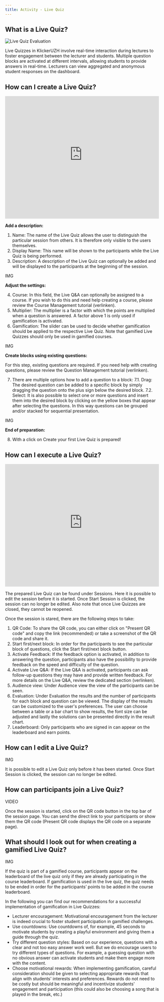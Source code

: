 ```yaml
---
title: Activity - Live Quiz
---
```


## What is a Live Quiz?

![Live Quiz Evaluation](/img_v3/quiz_evaluation.png)

Live Quizzes in KlickerUZH involve real-time interaction during lectures to foster engagement between the lecturer and students. Multiple question blocks are activated at different intervals, allowing students to provide answers in real-time. Lecturers can view aggregated and anonymous student responses on the dashboard.


## How can I create a Live Quiz?

<iframe id="kmsembed-0_bfzstjdf" width="100%" height="400" src="https://uzh.mediaspace.cast.switch.ch/embed/secure/iframe/entryId/0_bfzstjdf/uiConfId/23448425/st/0" class="kmsembed" allowfullscreen webkitallowfullscreen mozAllowFullScreen allow="autoplay *; fullscreen *; encrypted-media *" referrerPolicy="no-referrer-when-downgrade" sandbox="allow-downloads allow-forms allow-same-origin allow-scripts allow-top-navigation allow-pointer-lock allow-popups allow-modals allow-orientation-lock allow-popups-to-escape-sandbox allow-presentation allow-top-navigation-by-user-activation" frameborder="0" title="KlickerUZH - Live Quiz Preparation"></iframe>

**Add a description:**

1. Name: The name of the Live Quiz allows the user to distinguish the particular session from others. It is therefore only visible to the users themselves.
2. Display Name: This name will be shown to the participants while the Live Quiz is being performed.
3. Description: A description of the Live Quiz can optionally be added and will be displayed to the participants at the beginning of the session.

IMG

**Adjust the settings:**

4. Course: In this field, the Live Q&A can optionally be assigned to a course. If you wish to do this and need help creating a course, please review the Course Management tutorial (verlinken).
5. Multiplier: The multiplier is a factor with which the points are multiplied when a question is answered. A factor above 1 is only used if gamification is activated.
6. Gamification: The slider can be used to decide whether gamification should be applied to the respective Live Quiz. Note that gamified Live Quizzes should only be used in gamified courses.

IMG

**Create blocks using existing questions:**

For this step, existing questions are required. If you need help with creating questions, please review the Question Management tutorial (verlinken).

7. There are multiple options how to add a question to a block:
7.1. Drag: The desired question can be added to a specific block by simply dragging the question onto the plus sign below the desired block.
7.2. Select: It is also possible to select one or more questions and insert them into the desired block by clicking on the yellow boxes that appear after selecting the questions.
In this way questions can be grouped and/or stacked for sequential presentation.

IMG

**End of preparation:**

8. With a click on Create your first Live Quiz is prepared!


## How can I execute a Live Quiz?

<iframe id="kmsembed-0_apxhu5zk" width="100%" height="400" src="https://uzh.mediaspace.cast.switch.ch/embed/secure/iframe/entryId/0_apxhu5zk/uiConfId/23448425/st/0" class="kmsembed" allowfullscreen webkitallowfullscreen mozAllowFullScreen allow="autoplay *; fullscreen *; encrypted-media *" referrerPolicy="no-referrer-when-downgrade" sandbox="allow-downloads allow-forms allow-same-origin allow-scripts allow-top-navigation allow-pointer-lock allow-popups allow-modals allow-orientation-lock allow-popups-to-escape-sandbox allow-presentation allow-top-navigation-by-user-activation" frameborder="0" title="KlickerUZH - Live Quiz Execution"></iframe>

The prepared Live Quiz can be found under Sessions. Here it is possible to edit the session before it is started. Once Start Session is clicked, the session can no longer be edited. Also note that once Live Quizzes are closed, they cannot be reopened.

Once the session is stared, there are the following steps to take:

1. QR Code: To share the QR code, you can either click on "Present QR code" and copy the link (recommended) or take a screenshot of the QR code and share it.
2. Start first/next block: In order for the participants to see the particular block of questions, click the Start first/next block button.
3. Activate Feedback: If the feedback option is activated, in addition to answering the question, participants also have the possibility to provide feedback on the speed and difficulty of the question.
4. Activate Live Q&A: If the Live Q&A is activated, participants can ask follow-up questions they may have and provide written feedback. For more details on the Live Q&A, review the dedicated section (verlinken).
5. Audience view: Under Audience view the view of the participants can be seen.
6. Evaluation: Under Evaluation the results and the number of participants for each block and question can be viewed. The display of the results can be customized to the user's preferences. The user can choose between a table or a bar chart to show results, the font size can be adjusted and lastly the solutions can be presented directly in the result chart.
7. Leaderboard: Only participants who are signed in can appear on the leaderboard and earn points.


## How can I edit a Live Quiz?

IMG

It is possible to edit a Live Quiz only before it has been started. Once Start Session is clicked, the session can no longer be edited.


## How can participants join a Live Quiz?

VIDEO

Once the session is started, click on the QR code button in the top bar of the session page. You can send the direct link to your participants or show them the QR code (Present QR code displays the QR code on a separate page).


## What should I look out for when creating a gamified Live Quiz?

IMG

If the quiz is part of a gamified course, participants appear on the leaderboard of the live quiz only if they are already participating in the course leaderboard. If gamification is used in the live quiz, the quiz needs to be ended in order for the participants’ points to be added in the course leaderboard.

In the following you can find our recommendations for a successful implementation of gamification in Live Quizzes:

- Lecturer encouragement: Motivational encouragement from the lecturer is indeed crucial to foster student participation in gamified challenges.
- Use countdowns: Use countdowns of, for example, 45 seconds to motivate students by creating a playful environment and giving them a guide through the quiz.
- Try different question styles: Based on our experience, questions with a clear and not too easy answer work well. But we do encourage users to try different types of questions. For example, a guessing question with no obvious answer can activate students and make them engage more with the content.
- Choose motivational rewards: When implementing gamification, careful consideration should be given to selecting appropriate rewards that align with students' interests and preferences. Rewards do not need to be costly but should be meaningful and incentivize students' engagement and participation (this could also be choosing a song that is played in the break, etc.)

